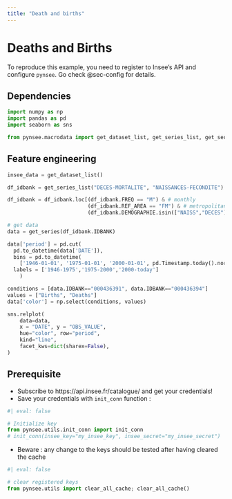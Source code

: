 ```yaml
---
title: "Death and births"
---
```



# Deaths and Births

To reproduce this example, you need to register to
Insee's API and configure `pynsee`. Go check @sec-config for
details.

## Dependencies

```python
import numpy as np
import pandas as pd
import seaborn as sns

from pynsee.macrodata import get_dataset_list, get_series_list, get_series
```

## Feature engineering

```python

insee_data = get_dataset_list()

df_idbank = get_series_list("DECES-MORTALITE", "NAISSANCES-FECONDITE")

df_idbank = df_idbank.loc[(df_idbank.FREQ == "M") & # monthly
                          (df_idbank.REF_AREA == "FM") & # metropolitan France
                          (df_idbank.DEMOGRAPHIE.isin(["NAISS","DECES"]))] 

# get data
data = get_series(df_idbank.IDBANK)
```

```python
data['period'] = pd.cut(
  pd.to_datetime(data['DATE']),
  bins = pd.to_datetime(
    ['1946-01-01', '1975-01-01', '2000-01-01', pd.Timestamp.today().normalize()]),
  labels = ['1946-1975','1975-2000','2000-today']
    )

conditions = [data.IDBANK=="000436391", data.IDBANK=="000436394"]
values = ["Births", "Deaths"]
data['color'] = np.select(conditions, values)
```

```python
sns.relplot(
    data=data,
    x = "DATE", y = "OBS_VALUE",
    hue="color", row="period",
    kind="line", 
    facet_kws=dict(sharex=False),
)
```

## Prerequisite {#sec-config}

- Subscribe to https://api.insee.fr/catalogue/ and get your credentials!
- Save your credentials with `init_conn` function :

```python
#| eval: false

# Initialize key
from pynsee.utils.init_conn import init_conn
# init_conn(insee_key="my_insee_key", insee_secret="my_insee_secret")
```

- Beware : any change to the keys should be tested after having cleared the cache

```python
#| eval: false

# clear registered keys
from pynsee.utils import clear_all_cache; clear_all_cache()
```